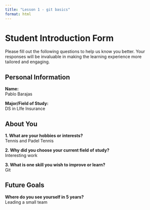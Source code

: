 ```yaml
---
title: "Lesson 1 - git basics"
format: html
---
```


# Student Introduction Form

Please fill out the following questions to help us know you better. Your responses will be invaluable in making the learning experience more tailored and engaging.

## Personal Information

**Name:**  
Pablo Barajas

**Major/Field of Study:**  
DS in LIfe Insurance

## About You

**1. What are your hobbies or interests?**  
Tennis and Padel Tennis

**2. Why did you choose your current field of study?**  
Interesting work

**3. What is one skill you wish to improve or learn?**  
Git 

## Future Goals

**Where do you see yourself in 5 years?**  
Leading a small team
